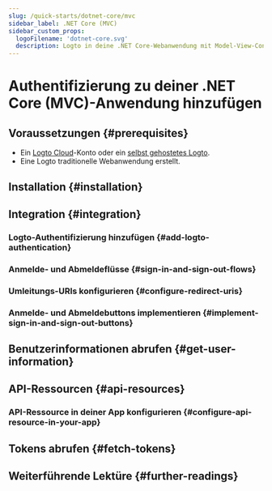 ```yaml
---
slug: /quick-starts/dotnet-core/mvc
sidebar_label: .NET Core (MVC)
sidebar_custom_props:
  logoFilename: 'dotnet-core.svg'
  description: Logto in deine .NET Core-Webanwendung mit Model-View-Controller (MVC) integrieren.
---
```




# Authentifizierung zu deiner .NET Core (MVC)-Anwendung hinzufügen

<GuideTip />

## Voraussetzungen \{#prerequisites}

- Ein [Logto Cloud](https://cloud.logto.io)-Konto oder ein [selbst gehostetes Logto](/introduction/set-up-logto-oss).
- Eine Logto traditionelle Webanwendung erstellt.

## Installation \{#installation}

<Installation />

## Integration \{#integration}

### Logto-Authentifizierung hinzufügen \{#add-logto-authentication}

<AddAuthentication />

### Anmelde- und Abmeldeflüsse \{#sign-in-and-sign-out-flows}

<SignInAndSignOutFlows />

### Umleitungs-URIs konfigurieren \{#configure-redirect-uris}

<ConfigureRedirectUris />

### Anmelde- und Abmeldebuttons implementieren \{#implement-sign-in-and-sign-out-buttons}

<ImplementButtons />

<Checkpoint />

## Benutzerinformationen abrufen \{#get-user-information}

<GetUserInformation />

## API-Ressourcen \{#api-resources}

<ApiResourcesDescription />

### API-Ressource in deiner App konfigurieren \{#configure-api-resource-in-your-app}

<ConfigureApiResources />

## Tokens abrufen \{#fetch-tokens}

<FetchTokens />

## Weiterführende Lektüre \{#further-readings}

<FurtherReadings />
